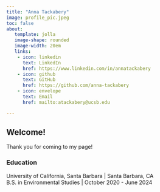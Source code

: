 ```yaml
---
title: "Anna Tackabery"
image: profile_pic.jpeg
toc: false
about: 
   template: jolla
   image-shape: rounded
   image-width: 20em
   links:
    - icon: linkedin
      text: LinkedIn
      href: https://www.linkedin.com/in/annatackabery
    - icon: github
      text: GitHub
      href: https://github.com/anna-tackabery
    - icon: envelope
      text: Email
      href: mailto:atackabery@ucsb.edu

---
```


## Welcome!
Thank you for coming to my page!

### Education

University of California, Santa Barbara | Santa Barbara, CA                 
B.S. in Environmental Studies | October 2020 - June 2024
